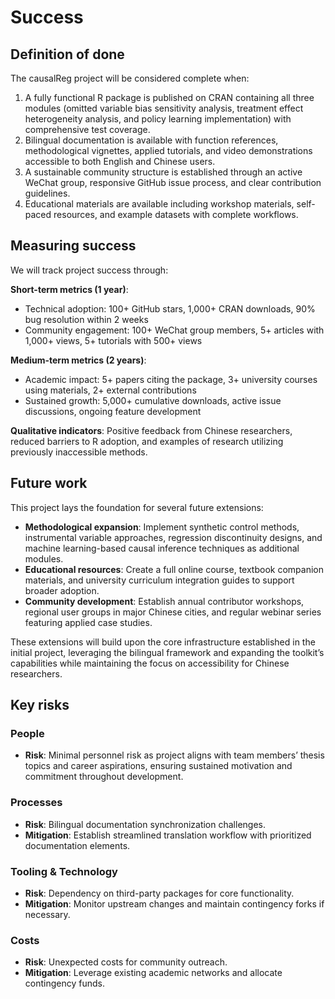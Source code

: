 # Success

## Definition of done

The causalReg project will be considered complete when:

1. A fully functional R package is published on CRAN containing all three modules (omitted variable bias sensitivity analysis, treatment effect heterogeneity analysis, and policy learning implementation) with comprehensive test coverage.
2. Bilingual documentation is available with function references, methodological vignettes, applied tutorials, and video demonstrations accessible to both English and Chinese users.
3. A sustainable community structure is established through an active WeChat group, responsive GitHub issue process, and clear contribution guidelines.
4. Educational materials are available including workshop materials, self-paced resources, and example datasets with complete workflows.

## Measuring success

We will track project success through:

**Short-term metrics (1 year)**:

- Technical adoption: 100+ GitHub stars, 1,000+ CRAN downloads, 90% bug resolution within 2 weeks
- Community engagement: 100+ WeChat group members, 5+ articles with 1,000+ views, 5+ tutorials with 500+ views

**Medium-term metrics (2 years)**:

- Academic impact: 5+ papers citing the package, 3+ university courses using materials, 2+ external contributions
- Sustained growth: 5,000+ cumulative downloads, active issue discussions, ongoing feature development

**Qualitative indicators**: Positive feedback from Chinese researchers, reduced barriers to R adoption, and examples of research utilizing previously inaccessible methods.

## Future work

This project lays the foundation for several future extensions:

- **Methodological expansion**: Implement synthetic control methods, instrumental variable approaches, regression discontinuity designs, and machine learning-based causal inference techniques as additional modules.
- **Educational resources**: Create a full online course, textbook companion materials, and university curriculum integration guides to support broader adoption.
- **Community development**: Establish annual contributor workshops, regional user groups in major Chinese cities, and regular webinar series featuring applied case studies.

These extensions will build upon the core infrastructure established in the initial project, leveraging the bilingual framework and expanding the toolkit's capabilities while maintaining the focus on accessibility for Chinese researchers.

## Key risks

### People
- **Risk**: Minimal personnel risk as project aligns with team members' thesis topics and career aspirations, ensuring sustained motivation and commitment throughout development.

### Processes
- **Risk**: Bilingual documentation synchronization challenges.
- **Mitigation**: Establish streamlined translation workflow with prioritized documentation elements.

### Tooling & Technology
- **Risk**: Dependency on third-party packages for core functionality.
- **Mitigation**: Monitor upstream changes and maintain contingency forks if necessary.

### Costs
- **Risk**: Unexpected costs for community outreach.
- **Mitigation**: Leverage existing academic networks and allocate contingency funds.